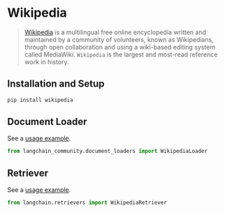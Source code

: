 # Wikipedia

>[Wikipedia](https://wikipedia.org/) is a multilingual free online encyclopedia written and maintained by a community of volunteers, known as Wikipedians, through open collaboration and using a wiki-based editing system called MediaWiki. `Wikipedia` is the largest and most-read reference work in history.


## Installation and Setup

```bash
pip install wikipedia
```



## Document Loader

See a [usage example](/oss/integrations/document_loaders/wikipedia).

```python
from langchain_community.document_loaders import WikipediaLoader
```

## Retriever

See a [usage example](/oss/integrations/retrievers/wikipedia).

```python
from langchain.retrievers import WikipediaRetriever
```
